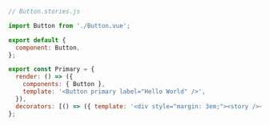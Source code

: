 ```js
// Button.stories.js

import Button from './Button.vue';

export default {
  component: Button,
};

export const Primary = {
  render: () => ({
    components: { Button },
    template: '<Button primary label="Hello World" />',
  }),
  decorators: [() => ({ template: '<div style="margin: 3em;"><story /></div>' })],
};
```
